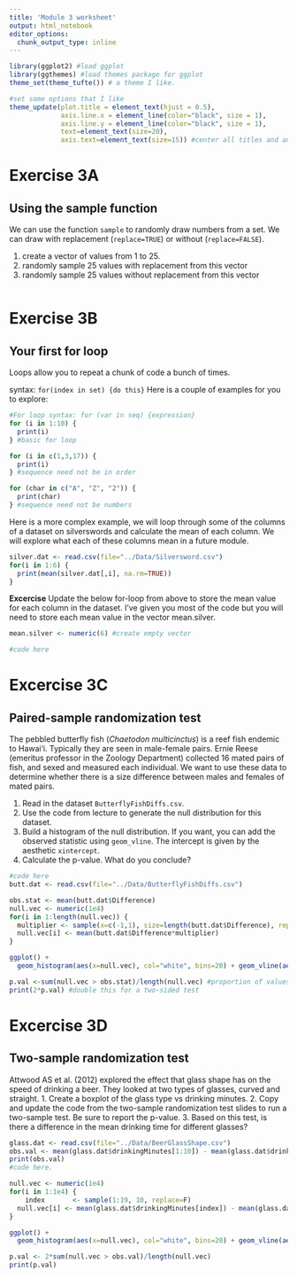 ```yaml
---
title: 'Module 3 worksheet'
output: html_notebook
editor_options: 
  chunk_output_type: inline
---
```


```r
library(ggplot2) #load ggplot
library(ggthemes) #load themes package for ggplot
theme_set(theme_tufte()) # a theme I like.

#set some options that I like
theme_update(plot.title = element_text(hjust = 0.5), 
             axis.line.x = element_line(color="black", size = 1),
             axis.line.y = element_line(color="black", size = 1),
             text=element_text(size=20),
             axis.text=element_text(size=15)) #center all titles and and axis lines
```

###############
# Exercise 3A #
###############

## Using the sample function

We can use the function `sample` to randomly draw numbers from a set. We can draw with replacement (`replace=TRUE`) or without (`replace=FALSE`). 

1. create a vector of values from 1 to 25.
2. randomly sample 25 values with replacement from this vector
3. randomly sample 25 values without replacement from this vector

```r

```


###############
# Exercise 3B #
###############

## Your first for loop

Loops allow you to repeat a chunk of code a bunch of times.

syntax: `for(index in set) {do this}`
Here is a couple of examples for you to explore:
```r
#For loop syntax: for (var in seq) {expression}
for (i in 1:10) {
  print(i)
} #basic for loop

```

```r
for (i in c(1,3,17)) {
  print(i)
} #sequence need not be in order
```

```r
for (char in c("A", "Z", "2")) {
  print(char)
} #sequence need not be numbers
```

Here is a more complex example, we will loop through some of the columns of a dataset on silverswords and calculate the mean of each column. We will explore what each of these columns mean in a future module.
```r
silver.dat <- read.csv(file="../Data/Silversword.csv")
for(i in 1:6) {
  print(mean(silver.dat[,i], na.rm=TRUE))
}
```

**Excercise** Update the below for-loop from above to store the mean value for each column in the dataset. I've given you most of the code but you will need to store each mean value in the vector mean.silver.

```r
mean.silver <- numeric(6) #create empty vector

#code here
```


################
# Excercise 3C #
################

## Paired-sample randomization test

The pebbled butterfly fish (*Chaetodon multicinctus*) is a reef fish endemic to Hawai‘i. Typically they are seen in male-female pairs. Ernie Reese (emeritus professor in the Zoology Department) collected 16 mated pairs of fish, and sexed and measured each individual. We want to use these data to determine whether there is a size difference between males and females of mated pairs.

1. Read in the dataset `ButterflyFishDiffs.csv`. 
2. Use the code from lecture to generate the null distribution for this dataset. 
3. Build a histogram of the null distribution. If you want, you can add the observed statistic using `geom_vline`. The intercept is given by the aesthetic `xintercept`.
4. Calculate the p-value. What do you conclude?

```r
#code here
butt.dat <- read.csv(file="../Data/ButterflyFishDiffs.csv")

obs.stat <- mean(butt.dat$Difference) 
null.vec <- numeric(1e4)
for(i in 1:length(null.vec)) {
  multiplier <- sample(x=c(-1,1), size=length(butt.dat$Difference), replace=TRUE)
  null.vec[i] <- mean(butt.dat$Difference*multiplier)
}

ggplot() + 
  geom_histogram(aes(x=null.vec), col="white", bins=20) + geom_vline(aes(xintercept=obs.stat), col="red")

p.val <-sum(null.vec > obs.stat)/length(null.vec) #proportion of values that are more extreme than the observation
print(2*p.val) #double this for a two-sided test
```


################
# Excercise 3D #
################

## Two-sample randomization test

Attwood AS et al. (2012) explored the effect that glass shape has on the speed of drinking a beer. They looked at two types of glasses, curved and straight. 
1. Create a boxplot of the glass type vs drinking minutes.
2. Copy and update the code from the two-sample randomization test slides to run a two-sample test. Be sure to report the p-value. 
3. Based on this test, is there a difference in the mean drinking time for different glasses?

```r
glass.dat <- read.csv(file="../Data/BeerGlassShape.csv")
obs.val <- mean(glass.dat$drinkingMinutes[1:10]) - mean(glass.dat$drinkingMinutes[11:19])
print(obs.val)
#code here.

null.vec <- numeric(1e4)
for(i in 1:1e4) {
    index       <- sample(1:19, 10, replace=F)
  null.vec[i] <- mean(glass.dat$drinkingMinutes[index]) - mean(glass.dat$drinkingMinutes[-index])
}

ggplot() + 
  geom_histogram(aes(x=null.vec), col="white", bins=20) + geom_vline(aes(xintercept=obs.val), col="red")

p.val <- 2*sum(null.vec > obs.val)/length(null.vec)
print(p.val)

```

